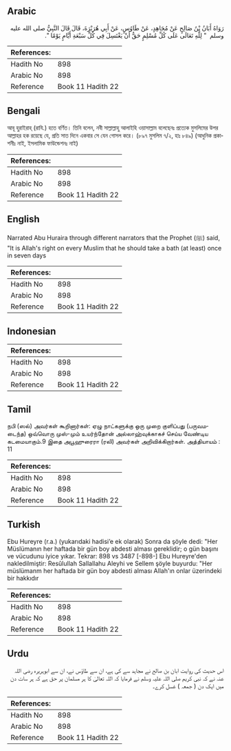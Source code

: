 ## Arabic


<div dir="rtl" lang="ar" style={{fontSize:'larger',backgroundColor:'#f8f9fa',padding:20}}>
رَوَاهُ أَبَانُ بْنُ صَالِحٍ عَنْ مُجَاهِدٍ، عَنْ طَاوُسٍ، عَنْ أَبِي هُرَيْرَةَ، قَالَ قَالَ النَّبِيُّ صلى الله عليه وسلم ‏ "‏ لِلَّهِ تَعَالَى عَلَى كُلِّ مُسْلِمٍ حَقٌّ أَنْ يَغْتَسِلَ فِي كُلِّ سَبْعَةِ أَيَّامٍ يَوْمًا ‏"‏‏.‏
</div>
<div style={{backgroundColor:'#f8f9fa',padding:20, marginBottom: 10}}><table> <thead> <tr> <th>References:</th> <th></th> </tr> </thead> <tbody><tr><td>Hadith No</td><td>898</td></tr><tr><td>Arabic No</td><td>898</td></tr><tr><td>Reference</td><td>Book 11 Hadith 22</td></tr></tbody></table></div>

## Bengali


<div dir="ltr" lang="bn" style={{fontSize:'larger',backgroundColor:'#f8f9fa',padding:20}}>
আবূ হুরাইরাহ্ (রাযি.) হতে বর্ণিত। তিনি বলেন, নবী সাল্লাল্লাহু আলাইহি ওয়াসাল্লাম বলেছেনঃ প্রত্যেক মুসলিমের উপর আল্লাহর হক রয়েছে যে, প্রতি সাত দিনে একবার সে যেন গোসল করে। (৮৯৭ মুসলিম ৭/২, হাঃ ৮৪৯) (আধুনিক প্রকাশনীঃ নাই, ইসলামিক ফাউন্ডেশনঃ নাই)
</div>
<div style={{backgroundColor:'#f8f9fa',padding:20, marginBottom: 10}}><table> <thead> <tr> <th>References:</th> <th></th> </tr> </thead> <tbody><tr><td>Hadith No</td><td>898</td></tr><tr><td>Arabic No</td><td>898</td></tr><tr><td>Reference</td><td>Book 11 Hadith 22</td></tr></tbody></table></div>

## English


<div dir="ltr" lang="en" style={{fontSize:'larger',backgroundColor:'#f8f9fa',padding:20}}>
Narrated Abu Huraira through different narrators that the Prophet (ﷺ) said, "It is Allah's right on every Muslim that he should take a bath (at least) once in seven days
</div>
<div style={{backgroundColor:'#f8f9fa',padding:20, marginBottom: 10}}><table> <thead> <tr> <th>References:</th> <th></th> </tr> </thead> <tbody><tr><td>Hadith No</td><td>898</td></tr><tr><td>Arabic No</td><td>898</td></tr><tr><td>Reference</td><td>Book 11 Hadith 22</td></tr></tbody></table></div>

## Indonesian


<div dir="ltr" lang="id" style={{fontSize:'larger',backgroundColor:'#f8f9fa',padding:20}}>

</div>
<div style={{backgroundColor:'#f8f9fa',padding:20, marginBottom: 10}}><table> <thead> <tr> <th>References:</th> <th></th> </tr> </thead> <tbody><tr><td>Hadith No</td><td>898</td></tr><tr><td>Arabic No</td><td>898</td></tr><tr><td>Reference</td><td>Book 11 Hadith 22</td></tr></tbody></table></div>

## Tamil


<div dir="ltr" lang="ta" style={{fontSize:'larger',backgroundColor:'#f8f9fa',padding:20}}>
நபி (ஸல்) அவர்கள் கூறினார்கள்: ஏழு நாட்களுக்கு ஒரு முறை குளிப்பது (பருவமடைந்த) ஒவ்வொரு முஸ்-மும் உயர்ந்தோன் அல்லாஹ்வுக்காகச் செய்ய வேண்டிய கடமையாகும்.9 இதை அபூஹுரைரா (ரலி) அவர்கள் அறிவிக்கிறார்கள். அத்தியாயம் : 11
</div>
<div style={{backgroundColor:'#f8f9fa',padding:20, marginBottom: 10}}><table> <thead> <tr> <th>References:</th> <th></th> </tr> </thead> <tbody><tr><td>Hadith No</td><td>898</td></tr><tr><td>Arabic No</td><td>898</td></tr><tr><td>Reference</td><td>Book 11 Hadith 22</td></tr></tbody></table></div>

## Turkish


<div dir="ltr" lang="tr" style={{fontSize:'larger',backgroundColor:'#f8f9fa',padding:20}}>
Ebu Hureyre (r.a.) (yukarıdaki hadisi’e ek olarak) Sonra da şöyle dedi: "Her Müslümanın her haftada bir gün boy abdesti alması gereklidir; o gün başını ve vücudunu iyice yıkar. Tekrar: 898 vs 3487 [-898-] Ebu Hureyre'den nakledilmiştir: Resûlullah Sallallahu Aleyhi ve Sellem şöyle buyurdu: "Her müslümanm her haftada bir gün boy abdesti alması Allah'ın onlar üzerindeki bir hakkıdır
</div>
<div style={{backgroundColor:'#f8f9fa',padding:20, marginBottom: 10}}><table> <thead> <tr> <th>References:</th> <th></th> </tr> </thead> <tbody><tr><td>Hadith No</td><td>898</td></tr><tr><td>Arabic No</td><td>898</td></tr><tr><td>Reference</td><td>Book 11 Hadith 22</td></tr></tbody></table></div>

## Urdu


<div dir="rtl" lang="ur" style={{fontSize:'larger',backgroundColor:'#f8f9fa',padding:20}}>
اس حدیث کی روایت ابان بن صالح نے مجاہد سے کی ہے، ان سے طاؤس نے، ان سے ابوہریرہ رضی اللہ عنہ نے کہ نبی کریم صلی اللہ علیہ وسلم نے فرمایا کہ اللہ تعالیٰ کا ہر مسلمان پر حق ہے کہ ہر سات دن میں ایک دن ( جمعہ ) غسل کرے۔
</div>
<div style={{backgroundColor:'#f8f9fa',padding:20, marginBottom: 10}}><table> <thead> <tr> <th>References:</th> <th></th> </tr> </thead> <tbody><tr><td>Hadith No</td><td>898</td></tr><tr><td>Arabic No</td><td>898</td></tr><tr><td>Reference</td><td>Book 11 Hadith 22</td></tr></tbody></table></div>